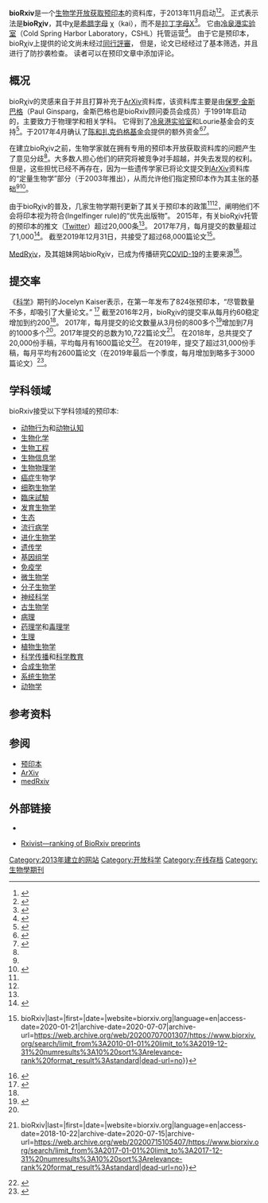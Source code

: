 {{Rough translation|time=2020-07-05T01:25:59+00:00}}
{{Infobox website
|name = bioRxiv
|logo = BioRxiv logo.png
|url = [http://biorxiv.org/ biorxiv.org]
|alexa = {{Increase}} 21,117 (截止2020年1月)<ref name="alexa">{{cite web |url= http://www.alexa.com/siteinfo/biorxiv.org |title= biorxiv.org Site Overview |publisher= [[Alexa_Internet|Alexa Internet]] |accessdate= 2020-01-21 |archive-date= 2020-01-27 |archive-url= https://web.archive.org/web/20200127153241/https://www.alexa.com/siteinfo/biorxiv.org |dead-url= no }}</ref>
|commercial = 非商业
|type = 科学
|language = [[英文|英文]]
|owner = [[冷泉港實驗室|冷泉港實驗室]]（CSHL）
|launch_date = {{Start date and age|2013|11}}
|current_status = 在线
<!-- |slogan = The Preprint Server for Biology -->
}}
{{lowercase title}}

'''bioRxiv'''是一个[[生物学|生物学]][[开放获取|开放获取]][[预印本|预印本]]的资料库，于2013年11月启动<ref name=Nature1>{{cite journal |last1=Callaway |first1=Ewen |title=Preprints come to life |journal=[[自然_(期刊)|自然 (期刊)]] |date=2013-11-12 |volume=503 |issue=7475 |page=180 |doi=10.1038/503180a |pmid=24226869 |bibcode=2013Natur.503..180C }}</ref><ref>{{cite web |author=Cold Spring Harbor Laboratory |title=bioRxiv preprints can now be submitted directly to leading research journals |url=https://phys.org/news/2016-01-biorxiv-preprints-submitted-journals.html |website={{tsl|en|PhysOrg||PhysOrg}} |accessdate=2018-03-17 |archive-date=2018-03-18 |archive-url=https://web.archive.org/web/20180318055055/https://phys.org/news/2016-01-biorxiv-preprints-submitted-journals.html |dead-url=no }}</ref>。 正式表示法是'''bioRχiv'''，其中χ是[[希腊字母|希腊字母]] χ（kai），而不是[[拉丁字母|拉丁字母]]X<ref name=About>{{cite web |title=Advancing the sharing of research results for the life sciences |url=https://www.biorxiv.org/about-biorxiv |publisher=bioRxiv |accessdate=2018-12-12 |archive-date=2018-12-01 |archive-url=https://web.archive.org/web/20181201134135/https://www.biorxiv.org/about-biorxiv |dead-url=no }}</ref>。 它由[[冷泉港实验室|冷泉港实验室]]（Cold Spring Harbor Laboratory，CSHL）托管运营<ref>{{cite web |title=About bioRxiv |url=http://biorxiv.org/about-biorxiv |work=bioRxiv |publisher=[[冷泉港實驗室|冷泉港實驗室]] |accessdate=2016-09-07 |archive-date=2016-10-20 |archive-url=https://web.archive.org/web/20161020225217/http://biorxiv.org/about-biorxiv |dead-url=no }}</ref>。 由于它是预印本，bioRχiv上提供的论文尚未经过[[同行評審|同行評審]]， 但是，论文已经经过了基本筛选，并且进行了防抄袭检查。 读者可以在预印文章中添加评论。

== 概况 ==
bioRχiv的灵感来自于并且打算补充于[[ArXiv|ArXiv]]资料库，该资料库主要是由[[保罗·金斯巴格|保罗·金斯巴格]]（Paul Ginsparg，金斯巴格也是bioRxiv顾问委员会成员）于1991年启动的，主要致力于物理学和相关学科。 它得到了[[冷泉港实验室|冷泉港实验室]]和Lourie基金会的支持<ref name=ASAPbio>{{cite web |last1=Inglis |first1=John R. |last2=Sever |first2=Richard |date=2016-02-12 |title=bioRxiv: a progress report |url=http://asapbio.org/biorxiv |work={{tsl|en|ASAPbio||ASAPbio}} |accessdate=2016-09-11 |archive-date=2016-08-14 |archive-url=https://web.archive.org/web/20160814161934/http://asapbio.org/biorxiv |dead-url=no }}</ref>。于2017年4月确认了[[陈和扎克伯格基金会|陈和扎克伯格基金会]]提供的额外资金<ref>{{Cite journal |last=Callaway |first=Ewen |title=BioRxiv preprint server gets cash boost from Chan Zuckerberg Initiative |journal=Nature |volume=545 |issue=7652 |pages=18 |language=en |doi=10.1038/nature.2017.21894|pmid=28470210 |bibcode=2017Natur.545...18C |year=2017  }}</ref><ref>{{cite journal |last1=Kaiser |first1=Jocelyn |title=BioRxiv preprint server gets funding from Chan Zuckerberg Initiative |journal=Science |date=2017-04-26 |doi=10.1126/science.aal1117}}</ref>。

在建立bioRχiv之前，生物学家就在拥有专用的预印本开放获取资料库的问题产生了意见分歧<ref name=Nature1/>。大多数人担心他们的研究将被竞争对手超越，并失去发现的权利。但是，这些担忧已经不再存在，因为一些遗传学家已将论文提交到[[ArXiv|ArXiv]]资料库的“定量生物学”部分（于2003年推出），从而允许他们指定预印本作为其主张的基础<ref name=Nature1/><ref name=Nature2>{{cite journal |last1=Callaway |first1=Ewen |title=Geneticists eye the potential of arXiv |journal=[[自然_(期刊)|自然]] |date=2012-07-31 |volume=488 |issue=7409 |page=19 |doi=10.1038/488019a  |pmid=22859182|bibcode=2012Natur.488...19C }}</ref>。 

由于bioRχiv的普及，几家生物学期刊更新了其关于预印本的政策<ref name=ASAPbio/><ref name=Science/>，阐明他们不会将印本视为符合{{le|英格芬格规则|Ingelfinger rule}}(Ingelfinger rule)的“优先出版物”。 2015年，有关bioRχiv托管的预印本的推文（[[Twitter|Twitter]]）超过20,000条<ref name=ASAPbio/>。 2017年7月，每月提交的数量超过了1,000<ref name=JohnInglisTweet>{{cite web|url=https://twitter.com/JohnRInglis/status/880996280616484864|title=A life sci #preprint milestone: @biorxivpreprint's first >1000 ms month. Thanks to authors, affiliates, and staff for making it happen|last=Inglis|first=John|date=2017-06-30|website=@JohnRInglis|access-date=2017-07-02|archive-date=2021-05-03|archive-url=https://web.archive.org/web/20210503152425/https://twitter.com/JohnRInglis/status/880996280616484864}}</ref>。 截至2019年12月31日，共接受了超过68,000篇论文<ref>{{cite web|url=https://www.biorxiv.org/search/limit_from:2010-01-01%20limit_to:2019-12-31%20numresults:10%20sort:relevance-rank%20format_result:standard|title=Search Results {{!}} bioRxiv|last=|first=|date=|website=biorxiv.org|language=en|access-date=2020-01-21|archive-date=2020-07-07|archive-url=https://web.archive.org/web/20200707001307/https://www.biorxiv.org/search/limit_from%3A2010-01-01%20limit_to%3A2019-12-31%20numresults%3A10%20sort%3Arelevance-rank%20format_result%3Astandard|dead-url=no}}</ref>。

[[medRxiv|MedRχiv]]，及其姐妹网站bioRχiv，已成为传播研究[[2019冠状病毒病|COVID-19]]的主要来源<ref>{{Cite news|last=Yan|first=Wudan|date=2020-04-14|title=Coronavirus Tests Science’s Need for Speed Limits|language=en-US|work=The New York Times|url=https://www.nytimes.com/2020/04/14/science/coronavirus-disinformation.html|access-date=2020-05-01|issn=0362-4331|archive-date=2020-05-01|archive-url=https://web.archive.org/web/20200501162645/https://www.nytimes.com/2020/04/14/science/coronavirus-disinformation.html|dead-url=no}}</ref>。

== 提交率 ==
《[[科学_(期刊)|科学]]》期刊的Jocelyn Kaiser表示，在第一年发布了824张预印本，“尽管数量不多，却吸引了大量论文。” <ref name=Science>{{cite web |last=Kaiser |first=Jocelyn |date=2014-11-11 |title=BioRxiv at 1 year: A promising start |url=http://www.sciencemag.org/news/2014/11/biorxiv-1-year-promising-start |work=[[科学_(期刊)|科学 (期刊)]] |accessdate=2016-09-07 |archive-date=2016-09-16 |archive-url=https://web.archive.org/web/20160916132522/http://www.sciencemag.org/news/2014/11/biorxiv-1-year-promising-start |dead-url=no }}</ref> 截至2016年2月，bioRχiv的提交率从每月约60稳定增加到约200<ref name=ASAPbio/>。 2017年，每月提交的论文数量从3月份的800多个<ref>{{Cite news|url=https://twitter.com/JohnRInglis/status/836809771722366978|title=John Inglis on Twitter|work=Twitter|access-date=2017-03-01|language=en|archive-date=2017-03-15|archive-url=https://web.archive.org/web/20170315055150/https://twitter.com/JohnRInglis/status/836809771722366978|dead-url=no}}</ref>增加到7月的1000多个<ref name=JohnInglisTweet/>。2017年提交的总数为10,722篇论文<ref>{{cite web|url=https://www.biorxiv.org/search/limit_from:2017-01-01%20limit_to:2017-12-31%20numresults:10%20sort:relevance-rank%20format_result:standard|title=Search Results {{!}} bioRxiv|last=|first=|date=|website=biorxiv.org|language=en|access-date=2018-10-22|archive-date=2020-07-15|archive-url=https://web.archive.org/web/20200715105407/https://www.biorxiv.org/search/limit_from%3A2017-01-01%20limit_to%3A2017-12-31%20numresults%3A10%20sort%3Arelevance-rank%20format_result%3Astandard|dead-url=no}}</ref>。 在2018年，总共提交了20,000份手稿，平均每月有1600篇论文<ref name="urlSearch2018">{{cite web |url=https://www.biorxiv.org/search/limit_from:2018-01-01%20limit_to:2018-12-31%20numresults:10%20sort:relevance-rank%20format_result:standard |title=Search Results | bioRxiv |format= |accessdate= |archive-date=2021-10-02 |archive-url=https://web.archive.org/web/20211002123655/https://www.biorxiv.org/search/limit_from%3A2018-01-01%20limit_to%3A2018-12-31%20numresults%3A10%20sort%3Arelevance-rank%20format_result%3Astandard }}</ref>。 在2019年，提交了超过31,000份手稿，每月平均有2600篇论文（在2019年最后一个季度，每月增加到略多于3000篇论文）<ref name="urlSearch2019">{{cite web |url=https://www.biorxiv.org/search/limit_from:2019-01-01%20limit_to:2019-12-31%20numresults:10%20sort:relevance-rank%20format_result:standard |title=Search Results | bioRxiv |format= |accessdate= |archive-date=2020-07-05 |archive-url=https://web.archive.org/web/20200705223725/https://www.biorxiv.org/search/limit_from%3A2019-01-01%20limit_to%3A2019-12-31%20numresults%3A10%20sort%3Arelevance-rank%20format_result%3Astandard |dead-url=no }}</ref>。

== 学科领域 ==
bioRxiv接受以下学科领域的预印本:
{{div col|cols=3}}
* [[动物行为|动物行为]]和[[动物认知|动物认知]]
* [[生物化学|生物化学]]
* [[生物工程|生物工程]]
* [[生物信息学|生物信息学]]
* [[生物物理学|生物物理学]]
* [[癌症|癌症]]生物学
* [[细胞生物学|细胞生物学]]
* [[臨床試驗|臨床試驗]]
* [[发育生物学|发育生物学]]
* [[生态|生态]]
* [[流行病学|流行病学]]
* [[进化生物学|进化生物学]]
* [[遗传学|遗传学]]
* [[基因组学|基因组学]]
* [[免疫学|免疫学]]
* [[微生物学|微生物学]]
* [[分子生物学|分子生物学]]
* [[神经科学|神经科学]]
* [[古生物学|古生物学]]
* [[病理|病理]]
* [[药理学|药理学]]和[[毒理学|毒理学]]
* [[生理|生理]]
* [[植物学|植物生物学]]
* [[科学传播|科学传播]]和[[科学教育|科学教育]]
* [[合成生物学|合成生物学]]
* [[系统生物学|系统生物学]]
* [[动物学|动物学]]
{{div col end}}

== 参考资料 ==
{{reflist|2}}

== 参阅 ==
* [[预印本|预印本]]
* [[ArXiv|ArXiv]]
* [[medRxiv|medRxiv]]

== 外部链接 ==
{{Wikidata property|P3951|P6660|P6661}}
* {{En}}{{Official website|http://biorxiv.org}}
* {{En}}[https://rxivist.org/ Rxivist—ranking of BioRxiv preprints]{{Wayback|url=https://rxivist.org/ |date=20200730113731 }}

{{开放获取navbox}}

[[Category:2013年建立的网站|Category:2013年建立的网站]]
[[Category:开放科学|Category:开放科学]]
[[Category:在线存档|Category:在线存档]]
[[Category:生物學期刊|Category:生物學期刊]]